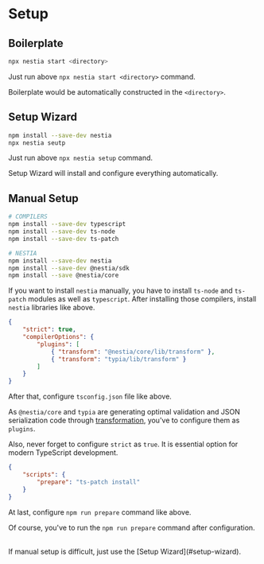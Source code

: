 
# Setup
## Boilerplate
```bash
npx nestia start <directory>
```

Just run above `npx nestia start <directory>` command.

Boilerplate would be automatically constructed in the `<directory>`.




## Setup Wizard
```bash
npm install --save-dev nestia
npx nestia seutp
```

Just run above `npx nestia setup` command.

Setup Wizard will install and configure everything automatically.




## Manual Setup
```bash
# COMPILERS
npm install --save-dev typescript
npm install --save-dev ts-node
npm install --save-dev ts-patch

# NESTIA
npm install --save-dev nestia
npm install --save-dev @nestia/sdk
npm install --save @nestia/core
```

If you want to install `nestia` manually, you have to install `ts-node` and `ts-patch` modules as well as `typescript`. After installing those compilers, install `nestia` libraries like above.

```json fileName="tsconfig.json"
{
    "strict": true,
    "compilerOptions": {
        "plugins": [
            { "transform": "@nestia/core/lib/transform" },
            { "transform": "typia/lib/transform" }
        ]
    }
}
```

After that, configure `tsconfig.json` file like above.

As `@nestia/core` and `typia` are generating optimal validation and JSON serialization code through [transformation](https://typia.io/docs/setup/#transformation), you've to configure them as `plugins`. 

Also, never forget to configure `strict` as `true`. It is essential option for modern TypeScript development.

```json fileName="package.json"
{
    "scripts": {
        "prepare": "ts-patch install"
    }
}
```

At last, configure `npm run prepare` command like above. 

Of course, you've to run the `npm run prepare` command after configuration.

<br/>
<Stack>
    <Alert severity="warning">
If manual setup is difficult, just use the [Setup Wizard](#setup-wizard).
    </Alert>
</Stack>